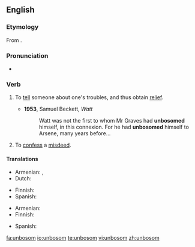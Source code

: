 ==English==

===Etymology===
From {{prefix|un|bosom|gloss2=the seat of emotions}}.

===Pronunciation===
* {{a|UK|US}} {{IPA|/ʌnˈbʊz.əm/|/ˌʌnˈbʊz.əm/}}

===Verb===
{{en-verb}}
{{rfquote}}

# {{archaic}} To [[tell]] someone about one's troubles, and thus obtain [[relief]].
#* '''1953''', Samuel Beckett, ''Watt''
#*: Watt was not the first to whom Mr Graves had '''unbosomed''' himself, in this connexion. For he had '''unbosomed''' himself to Arsene, many years before...
# {{archaic}} To [[confess]] a [[misdeed]].

====Translations====
{{trans-top|to tell about one's troubles}}
* Armenian: {{t|hy|սիրտը բանալ|tr=sirtë banal|sc=Armn}},  {{t|hy|զգացմունքները զեղել|tr=zgac’munk’nerë zeġel|sc=Armn}}
* Dutch: {{t|nl|ontboezemen}}
{{trans-mid}}
* Finnish: {{t|fi|purkaa|alt=purkaa sydäntään}}
* Spanish: {{t|es|desahogarse}}
{{trans-bottom}}

{{trans-top|to confess a misdeed}}
* Armenian: {{t|hy|խոստովանել|tr=xostovanel|sc=Armn}}
* Finnish: {{t|fi|purkaa|alt=purkaa sydämensä}}
{{trans-mid}}
* Spanish: {{t-|es|confesar}}
{{trans-bottom}}

[[fa:unbosom]]
[[io:unbosom]]
[[te:unbosom]]
[[vi:unbosom]]
[[zh:unbosom]]